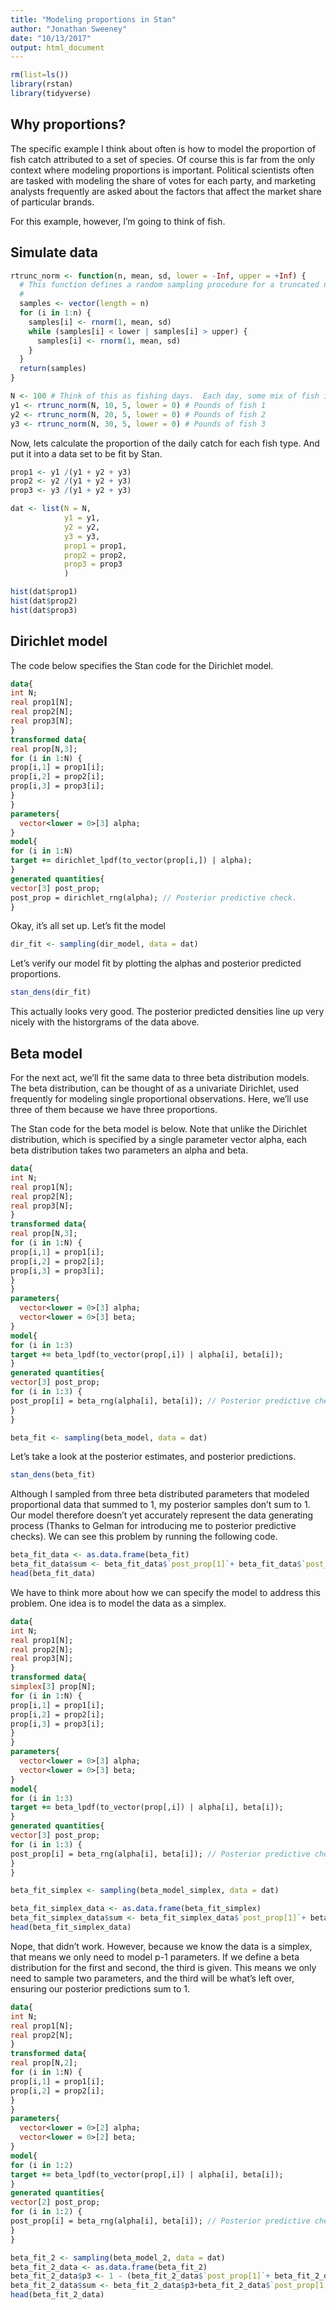 ```yaml
---
title: "Modeling proportions in Stan"
author: "Jonathan Sweeney"
date: "10/13/2017"
output: html_document
---
```


```r
rm(list=ls())
library(rstan)
library(tidyverse)
```

## Why proportions?

The specific example I think about often is how to model the proportion of fish catch attributed to a set of species.  Of course this is far from the only context where modeling proportions is important.  Political scientists often are tasked with modeling the share of votes for each party, and marketing analysts frequently are asked about the factors that affect the market share of particular brands.

For this example, however, I'm going to think of fish.

## Simulate data
```r
rtrunc_norm <- function(n, mean, sd, lower = -Inf, upper = +Inf) {
  # This function defines a random sampling procedure for a truncated normal distribution.
  #
  samples <- vector(length = n)
  for (i in 1:n) {
    samples[i] <- rnorm(1, mean, sd)
    while (samples[i] < lower | samples[i] > upper) {
      samples[i] <- rnorm(1, mean, sd)
    }
  }
  return(samples)
}

N <- 100 # Think of this as fishing days.  Each day, some mix of fish is caught.
y1 <- rtrunc_norm(N, 10, 5, lower = 0) # Pounds of fish 1
y2 <- rtrunc_norm(N, 20, 5, lower = 0) # Pounds of fish 2
y3 <- rtrunc_norm(N, 30, 5, lower = 0) # Pounds of fish 3
```

Now, lets calculate the proportion of the daily catch for each fish type. And put it into a data set to be fit by Stan.

```r
prop1 <- y1 /(y1 + y2 + y3)
prop2 <- y2 /(y1 + y2 + y3)
prop3 <- y3 /(y1 + y2 + y3)

dat <- list(N = N,
            y1 = y1,
            y2 = y2,
            y3 = y3,
            prop1 = prop1,
            prop2 = prop2,
            prop3 = prop3
            )

hist(dat$prop1)
hist(dat$prop2)
hist(dat$prop3)
```

## Dirichlet model

The code below specifies the Stan code for the Dirichlet model.

```stan
data{
int N;
real prop1[N];
real prop2[N];
real prop3[N];
}
transformed data{
real prop[N,3];
for (i in 1:N) {
prop[i,1] = prop1[i];
prop[i,2] = prop2[i];
prop[i,3] = prop3[i];
}
}
parameters{
  vector<lower = 0>[3] alpha;
}
model{
for (i in 1:N)
target += dirichlet_lpdf(to_vector(prop[i,]) | alpha);
}
generated quantities{
vector[3] post_prop;
post_prop = dirichlet_rng(alpha); // Posterior predictive check.
}
```

Okay, it's all set up.  Let's fit the model

```r
dir_fit <- sampling(dir_model, data = dat)
```

Let's verify our model fit by plotting the alphas and posterior predicted proportions.

```r
stan_dens(dir_fit)
```
This actually looks very good.  The posterior predicted densities line up very nicely with the historgrams of the data above.

## Beta model

For the next act, we'll fit the same data to three beta distribution models.  The beta distribution, can be thought of as a univariate Dirichlet, used frequently for modeling single proportional observations.  Here, we'll use three of them because we have three proportions.

The Stan code for the beta model is below.  Note that unlike the Dirichlet distribution, which is specified by a single parameter vector alpha, each beta distribution takes two parameters an alpha and beta.

```stan
data{
int N;
real prop1[N];
real prop2[N];
real prop3[N];
}
transformed data{
real prop[N,3];
for (i in 1:N) {
prop[i,1] = prop1[i];
prop[i,2] = prop2[i];
prop[i,3] = prop3[i];
}
}
parameters{
  vector<lower = 0>[3] alpha;
  vector<lower = 0>[3] beta;
}
model{
for (i in 1:3)
target += beta_lpdf(to_vector(prop[,i]) | alpha[i], beta[i]);
}
generated quantities{
vector[3] post_prop;
for (i in 1:3) {
post_prop[i] = beta_rng(alpha[i], beta[i]); // Posterior predictive check.
}
}
```

```r
beta_fit <- sampling(beta_model, data = dat)
```

Let's take a look at the posterior estimates, and posterior predictions.

```r
stan_dens(beta_fit)
```

Although I sampled from three beta distributed parameters that modeled proportional data that summed to 1, my posterior samples don't sum to 1.  Our model therefore doesn't yet accurately represent the data generating process (Thanks to Gelman for introducing me to posterior predictive checks).  We can see this problem by running the following code.

```r
beta_fit_data <- as.data.frame(beta_fit)
beta_fit_data$sum <- beta_fit_data$`post_prop[1]`+ beta_fit_data$`post_prop[2]`+ beta_fit_data$`post_prop[3]`
head(beta_fit_data)
```

We have to think more about how we can specify the model to address this problem.  One idea is to model the data as a simplex.

```stan
data{
int N;
real prop1[N];
real prop2[N];
real prop3[N];
}
transformed data{
simplex[3] prop[N];
for (i in 1:N) {
prop[i,1] = prop1[i];
prop[i,2] = prop2[i];
prop[i,3] = prop3[i];
}
}
parameters{
  vector<lower = 0>[3] alpha;
  vector<lower = 0>[3] beta;
}
model{
for (i in 1:3)
target += beta_lpdf(to_vector(prop[,i]) | alpha[i], beta[i]);
}
generated quantities{
vector[3] post_prop;
for (i in 1:3) {
post_prop[i] = beta_rng(alpha[i], beta[i]); // Posterior predictive check.
}
}
```

```r
beta_fit_simplex <- sampling(beta_model_simplex, data = dat)
```

```r
beta_fit_simplex_data <- as.data.frame(beta_fit_simplex)
beta_fit_simplex_data$sum <- beta_fit_simplex_data$`post_prop[1]`+ beta_fit_simplex_data$`post_prop[2]`+ beta_fit_simplex_data$`post_prop[3]`
head(beta_fit_simplex_data)
```

Nope, that didn't work.  However, because we know the data is a simplex, that means we only need to model p-1 parameters.  If we define a beta distribution for the first and second, the third is given.  This means we only need to sample two parameters, and the third will be what's left over, ensuring our posterior predictions sum to 1.

```stan
data{
int N;
real prop1[N];
real prop2[N];
}
transformed data{
real prop[N,2];
for (i in 1:N) {
prop[i,1] = prop1[i];
prop[i,2] = prop2[i];
}
}
parameters{
  vector<lower = 0>[2] alpha;
  vector<lower = 0>[2] beta;
}
model{
for (i in 1:2)
target += beta_lpdf(to_vector(prop[,i]) | alpha[i], beta[i]);
}
generated quantities{
vector[2] post_prop;
for (i in 1:2) {
post_prop[i] = beta_rng(alpha[i], beta[i]); // Posterior predictive check.
}
}
```

```r
beta_fit_2 <- sampling(beta_model_2, data = dat)
beta_fit_2_data <- as.data.frame(beta_fit_2)
beta_fit_2_data$p3 <- 1 - (beta_fit_2_data$`post_prop[1]`+ beta_fit_2_data$`post_prop[2]`)
beta_fit_2_data$sum <- beta_fit_2_data$p3+beta_fit_2_data$`post_prop[1]`+ beta_fit_2_data$`post_prop[2]`
head(beta_fit_2_data)
```
